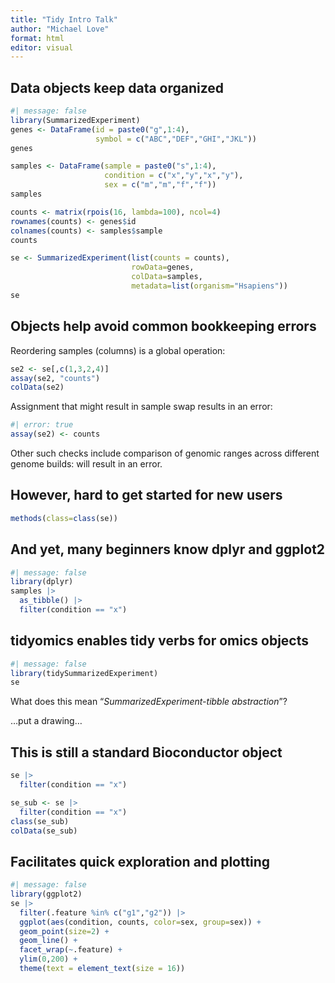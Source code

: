 ```yaml
---
title: "Tidy Intro Talk"
author: "Michael Love"
format: html
editor: visual
---
```


## Data objects keep data organized

```r
#| message: false
library(SummarizedExperiment)
genes <- DataFrame(id = paste0("g",1:4), 
                   symbol = c("ABC","DEF","GHI","JKL"))
genes
```

```r
samples <- DataFrame(sample = paste0("s",1:4),
                     condition = c("x","y","x","y"),
                     sex = c("m","m","f","f"))
samples
```

```r
counts <- matrix(rpois(16, lambda=100), ncol=4)
rownames(counts) <- genes$id
colnames(counts) <- samples$sample
counts
```

```r
se <- SummarizedExperiment(list(counts = counts),
                           rowData=genes, 
                           colData=samples,
                           metadata=list(organism="Hsapiens"))
se
```

## Objects help avoid common bookkeeping errors

Reordering samples (columns) is a global operation:

```r
se2 <- se[,c(1,3,2,4)]
assay(se2, "counts")
colData(se2)
```

Assignment that might result in sample swap results in an error:

```r
#| error: true
assay(se2) <- counts
```

Other such checks include comparison of genomic ranges across
different genome builds: will result in an error.

## However, hard to get started for new users

```r
methods(class=class(se))
```

## And yet, many beginners know dplyr and ggplot2

```r
#| message: false
library(dplyr)
samples |> 
  as_tibble() |> 
  filter(condition == "x")
```

## tidyomics enables tidy verbs for omics objects

```r
#| message: false
library(tidySummarizedExperiment)
se
```

What does this mean "*SummarizedExperiment-tibble abstraction*"?

...put a drawing...

## This is still a standard Bioconductor object

```r
se |> 
  filter(condition == "x")
```

```r
se_sub <- se |> 
  filter(condition == "x")
class(se_sub)
colData(se_sub)
```

## Facilitates quick exploration and plotting

```r
#| message: false
library(ggplot2)
se |> 
  filter(.feature %in% c("g1","g2")) |> 
  ggplot(aes(condition, counts, color=sex, group=sex)) + 
  geom_point(size=2) + 
  geom_line() +
  facet_wrap(~.feature) +
  ylim(0,200) + 
  theme(text = element_text(size = 16))
```
